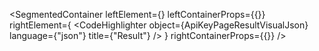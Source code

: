 
<SegmentedContainer
  leftElement={<ApiKeyPageResultDesc />}
  leftContainerProps={{}}
  rightElement={
    <CodeHighlighter
      object={ApiKeyPageResultVisualJson}
      language={"json"}
      title={"Result"}
    />
  }
  rightContainerProps={{}}
/>

